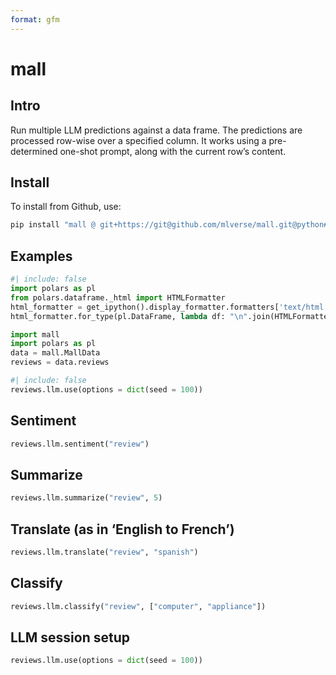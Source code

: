 ```yaml
---
format: gfm
---
```


# mall

## Intro

Run multiple LLM predictions against a data frame. The predictions are processed row-wise over a specified column. It works using a pre-determined one-shot prompt, along with the current row’s content.

## Install

To install from Github, use:

```python
pip install "mall @ git+https://git@github.com/mlverse/mall.git@python#subdirectory=python"
```

## Examples

```python
#| include: false
import polars as pl
from polars.dataframe._html import HTMLFormatter
html_formatter = get_ipython().display_formatter.formatters['text/html']
html_formatter.for_type(pl.DataFrame, lambda df: "\n".join(HTMLFormatter(df).render()))
```


```python
import mall 
import polars as pl
data = mall.MallData
reviews = data.reviews
```

```python
#| include: false
reviews.llm.use(options = dict(seed = 100))
```


## Sentiment

```python
reviews.llm.sentiment("review")
```

## Summarize

```python
reviews.llm.summarize("review", 5)
```

## Translate (as in 'English to French')

```python
reviews.llm.translate("review", "spanish")
```

## Classify

```python
reviews.llm.classify("review", ["computer", "appliance"])
```

## LLM session setup

```python
reviews.llm.use(options = dict(seed = 100))
```
